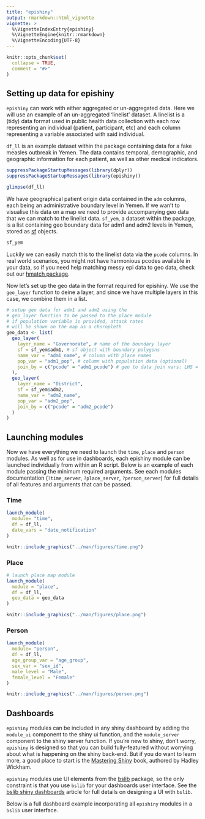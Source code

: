 ```yaml
---
title: "epishiny"
output: rmarkdown::html_vignette
vignette: >
  %\VignetteIndexEntry{epishiny}
  %\VignetteEngine{knitr::rmarkdown}
  %\VignetteEncoding{UTF-8}
---
```


```r
knitr::opts_chunk$set(
  collapse = TRUE,
  comment = "#>"
)
```

## Setting up data for epishiny

`epishiny` can work with either aggregated or un-aggregated data. Here we will use an 
example of an un-aggregated 'linelist' dataset. A linelist is a (tidy) data format used in 
public health data collection with each row representing an individual (patient, participant, etc) 
and each column representing a variable associated with said individual.

`df_ll` is an example dataset within the package containing data for a fake measles outbreak in Yemen. 
The data contains temporal, demographic, and geographic information for each patient, as well as other medical indicators.

```r
suppressPackageStartupMessages(library(dplyr))
suppressPackageStartupMessages(library(epishiny))

glimpse(df_ll)
```

We have geographical patient origin data contained in the `adm` columns, each being an administrative boundary level in Yemen.
If we wan't to visualise this data on a map we need to provide accompanying geo data that we can match to the linelist data.
`sf_yem`, a dataset within the package, is a list containing geo boundary data for adm1 and adm2 levels in Yemen, stored
as [sf](https://r-spatial.github.io/sf/) objects.

```r
sf_yem
```

Luckily we can easily match this to the linelist data via the `pcode` columns. In real world scenarios, you might not have
harmonious pcodes available in your data, so if you need help matching messy epi data to geo data, check out our 
[hmatch package](https://epicentre-msf.github.io/hmatch/).

Now let's set up the geo data in the format required for epishiny. We use the `geo_layer` function to deine a layer, and
since we have multiple layers in this case, we combine them in a list.

```r
# setup geo data for adm1 and adm2 using the
# geo_layer function to be passed to the place module
# if population variable is provided, attack rates
# will be shown on the map as a choropleth
geo_data <- list(
  geo_layer(
    layer_name = "Governorate", # name of the boundary layer
    sf = sf_yem$adm1, # sf object with boundary polygons
    name_var = "adm1_name", # column with place names
    pop_var = "adm1_pop", # column with population data (optional)
    join_by = c("pcode" = "adm1_pcode") # geo to data join vars: LHS = sf, RHS = data
  ),
  geo_layer(
    layer_name = "District",
    sf = sf_yem$adm2,
    name_var = "adm2_name",
    pop_var = "adm2_pop",
    join_by = c("pcode" = "adm2_pcode")
  )
)
```

## Launching modules

Now we have everything we need to launch the `time`, `place` and `person` modules. 
As well as for use in dashboards, each epishiny module can be launched individually from within an R script.
Below is an example of each module passing the minimum required arguments. See each modules documentation
(`?time_server`, `?place_server`, `?person_server`) for full details of all features and arguments that can be passed.

### Time

```r
launch_module(
  module= "time",
  df = df_ll,
  date_vars = "date_notification"
)
```

```r
knitr::include_graphics("../man/figures/time.png")
```

### Place

```r
# launch place map module
launch_module(
  module = "place",
  df = df_ll,
  geo_data = geo_data
)
```

```r
knitr::include_graphics("../man/figures/place.png")
```

### Person

```r
launch_module(
  module= "person",
  df = df_ll,
  age_group_var = "age_group",
  sex_var = "sex_id",
  male_level = "Male",
  female_level = "Female"
)
```

```r
knitr::include_graphics("../man/figures/person.png")
```

## Dashboards

`epishiny` modules can be included in any shiny dashboard by adding the `module_ui` component to the shiny ui function,
and the `module_server` component to the shiny server function. If you're new to shiny, don't worry, `epishiny` is designed 
so that you can build fully-featured without worrying about what is happening on the shiny back-end. But if you do want to 
learn more, a good place to start is the [Mastering Shiny](https://mastering-shiny.org/) book, authored by Hadley Wickham.

`epishiny` modules use UI elements from the [bslib](https://rstudio.github.io/bslib/index.html) package, so the only constraint 
is that you use `bslib` for your dashboards user interface. See the [bslib shiny dashboards](https://rstudio.github.io/bslib/articles/dashboards/index.html)
article for full details on designing a UI with `bslib`. 

Below is a full dashboard example incorporating all `epishiny` modules in a `bslib` user interface.

```r
```

